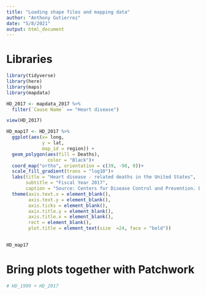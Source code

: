 ```yaml
---
title: "Loading shape files and mapping data"
author: "Anthony Gutierrez"
date: "5/8/2021"
output: html_document
---
```


# Libraries 

```r
library(tidyverse)
library(here)
library(maps)
library(mapdata)
```


```r
HD_2017 <- mapdata_2017 %>%
  filter(`Cause Name` == "Heart disease")

view(HD_2017)

HD_map17 <- HD_2017 %>%
  ggplot(aes(x= long, 
             y = lat, 
             map_id = region)) +
  geom_polygon(aes(fill = Deaths), 
               color = "Black")+
  coord_map("ortho", orientation = c(39, -98, 0))+
  scale_fill_gradient(trans = "log10")+
  labs(title = "Heart disease - related deaths in the United States",
       subtitle = "Fiscal Year 2017",
       caption = "Source: Centers for Disease Control and Prevention. Data.gov")+
  theme(axis.text.x = element_blank(),
        axis.text.y = element_blank(),
        axis.ticks = element_blank(),
        axis.title.y = element_blank(),
        axis.title.x = element_blank(),
        rect = element_blank(),
        plot.title = element_text(size  =24, face = "bold"))
  

HD_map17
```

#  Bring plots together with Patchwork
```r
# HD_1999 + HD_2017 
```

